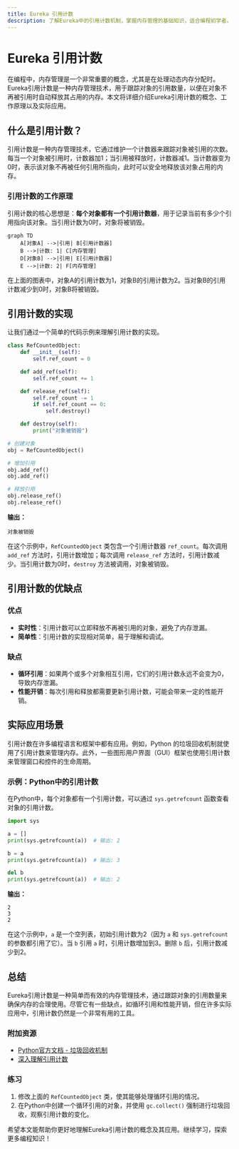 ```yaml
---
title: Eureka 引用计数
description: 了解Eureka中的引用计数机制，掌握内存管理的基础知识，适合编程初学者。
---
```


# Eureka 引用计数

在编程中，内存管理是一个非常重要的概念，尤其是在处理动态内存分配时。Eureka引用计数是一种内存管理技术，用于跟踪对象的引用数量，以便在对象不再被引用时自动释放其占用的内存。本文将详细介绍Eureka引用计数的概念、工作原理以及实际应用。

## 什么是引用计数？

引用计数是一种内存管理技术，它通过维护一个计数器来跟踪对象被引用的次数。每当一个对象被引用时，计数器加1；当引用被释放时，计数器减1。当计数器变为0时，表示该对象不再被任何引用所指向，此时可以安全地释放该对象占用的内存。

### 引用计数的工作原理

引用计数的核心思想是：**每个对象都有一个引用计数器**，用于记录当前有多少个引用指向该对象。当引用计数为0时，对象将被销毁。

```mermaid
graph TD
    A[对象A] -->|引用| B[引用计数器]
    B -->|计数: 1| C[内存管理]
    D[对象B] -->|引用| E[引用计数器]
    E -->|计数: 2| F[内存管理]
```

在上面的图表中，对象A的引用计数为1，对象B的引用计数为2。当对象B的引用计数减少到0时，对象B将被销毁。

## 引用计数的实现

让我们通过一个简单的代码示例来理解引用计数的实现。

```python
class RefCountedObject:
    def __init__(self):
        self.ref_count = 0

    def add_ref(self):
        self.ref_count += 1

    def release_ref(self):
        self.ref_count -= 1
        if self.ref_count == 0:
            self.destroy()

    def destroy(self):
        print("对象被销毁")

# 创建对象
obj = RefCountedObject()

# 增加引用
obj.add_ref()
obj.add_ref()

# 释放引用
obj.release_ref()
obj.release_ref()
```

**输出：**
```
对象被销毁
```

在这个示例中，`RefCountedObject` 类包含一个引用计数器 `ref_count`。每次调用 `add_ref` 方法时，引用计数增加；每次调用 `release_ref` 方法时，引用计数减少。当引用计数为0时，`destroy` 方法被调用，对象被销毁。

## 引用计数的优缺点

### 优点
- **实时性**：引用计数可以立即释放不再被引用的对象，避免了内存泄漏。
- **简单性**：引用计数的实现相对简单，易于理解和调试。

### 缺点
- **循环引用**：如果两个或多个对象相互引用，它们的引用计数永远不会变为0，导致内存泄漏。
- **性能开销**：每次引用和释放都需要更新引用计数，可能会带来一定的性能开销。

## 实际应用场景

引用计数在许多编程语言和框架中都有应用。例如，Python 的垃圾回收机制就使用了引用计数来管理内存。此外，一些图形用户界面（GUI）框架也使用引用计数来管理窗口和控件的生命周期。

### 示例：Python中的引用计数

在Python中，每个对象都有一个引用计数，可以通过 `sys.getrefcount` 函数查看对象的引用计数。

```python
import sys

a = []
print(sys.getrefcount(a))  # 输出: 2

b = a
print(sys.getrefcount(a))  # 输出: 3

del b
print(sys.getrefcount(a))  # 输出: 2
```

**输出：**
```
2
3
2
```

在这个示例中，`a` 是一个空列表，初始引用计数为2（因为 `a` 和 `sys.getrefcount` 的参数都引用了它）。当 `b` 引用 `a` 时，引用计数增加到3。删除 `b` 后，引用计数减少到2。

## 总结

Eureka引用计数是一种简单而有效的内存管理技术，通过跟踪对象的引用数量来确保内存的合理使用。尽管它有一些缺点，如循环引用和性能开销，但在许多实际应用中，引用计数仍然是一个非常有用的工具。

### 附加资源
- [Python官方文档 - 垃圾回收机制](https://docs.python.org/3/library/gc.html)
- [深入理解引用计数](https://en.wikipedia.org/wiki/Reference_counting)

### 练习
1. 修改上面的 `RefCountedObject` 类，使其能够处理循环引用的情况。
2. 在Python中创建一个循环引用的对象，并使用 `gc.collect()` 强制进行垃圾回收，观察引用计数的变化。

希望本文能帮助你更好地理解Eureka引用计数的概念及其应用。继续学习，探索更多编程知识！